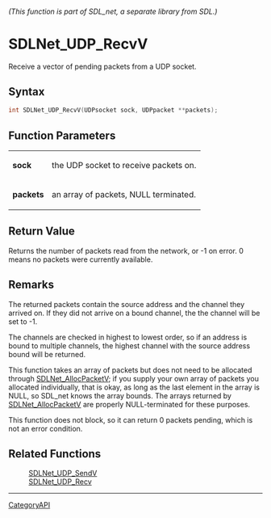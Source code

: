 ====== (This function is part of SDL_net, a separate library from SDL.) ======
= SDLNet_UDP_RecvV =

Receive a vector of pending packets from a UDP socket.

== Syntax ==

<syntaxhighlight lang='c'>
int SDLNet_UDP_RecvV(UDPsocket sock, UDPpacket **packets);
</syntaxhighlight>

== Function Parameters ==

{|
|'''sock'''
|the UDP socket to receive packets on.
|-
|'''packets'''
|an array of packets, NULL terminated.
|}

== Return Value ==

Returns the number of packets read from the network, or -1 on error. 0
means no packets were currently available.

== Remarks ==

The returned packets contain the source address and the channel they
arrived on. If they did not arrive on a bound channel, the the channel will
be set to -1.

The channels are checked in highest to lowest order, so if an address is
bound to multiple channels, the highest channel with the source address
bound will be returned.

This function takes an array of packets but does not need to be allocated
through [[SDLNet_AllocPacketV]]; if you supply your own array of packets
you allocated individually, that is okay, as long as the last element in
the array is NULL, so SDL_net knows the array bounds. The arrays returned
by [[SDLNet_AllocPacketV]] are properly NULL-terminated for these purposes.

This function does not block, so it can return 0 packets pending, which is
not an error condition.

== Related Functions ==

:[[SDLNet_UDP_SendV]]
:[[SDLNet_UDP_Recv]]

----
[[CategoryAPI]]


